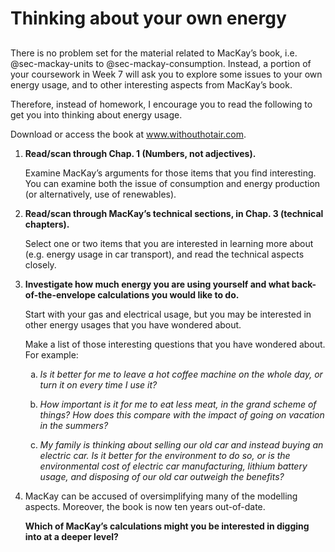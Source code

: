 # Thinking about your own energy {#sec-thought2}

:::{.callout-note}
## 

There is no problem set for the material related to MacKay's book, i.e. @sec-mackay-units to @sec-mackay-consumption. Instead, a portion of your coursework in Week 7 will ask you to explore some issues to your own energy usage, and to other interesting aspects from MacKay's book.
:::


Therefore, instead of homework, I encourage you to read the following to get you into thinking about energy usage. 

Download or access the book at [www.withouthotair.com](www.withouthotair.com).

1. **Read/scan through Chap. 1 (Numbers, not adjectives).** 

	Examine MacKay's arguments for those items that you find interesting. You can examine both the issue of consumption and energy production (or alternatively, use of renewables).  \

2. **Read/scan through MacKay's technical sections, in Chap. 3 (technical chapters).** \

	Select one or two items that you are interested in learning more about (e.g. energy usage in car transport), and read the technical aspects closely.

3. **Investigate how much energy you are using yourself and what back-of-the-envelope calculations you would like to do.**

	Start with your gas and electrical usage, but you may be interested in other energy usages that you have wondered about. \
  
  	Make a list of those interesting questions that you have wondered about. For example:

	a. *Is it better for me to leave a hot coffee machine on the whole day, or turn it on every time I use it?*

	b. *How important is it for me to eat less meat, in the grand scheme of things? How does this compare with the impact of going on vacation in the summers?*

	c. *My family is thinking about selling our old car and instead buying an electric car. Is it better for the environment to do so, or is the environmental cost of electric car manufacturing, lithium battery usage, and disposing of our old car outweigh the benefits?*

4. MacKay can be accused of oversimplifying many of the modelling aspects. Moreover, the book is now ten years out-of-date. \

	**Which of MacKay's calculations might you be interested in digging into at a deeper level? **


